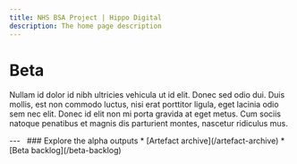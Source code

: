 ```yaml
---
title: NHS BSA Project | Hippo Digital
description: The home page description
---
```


# Beta

<p>Nullam id dolor id nibh ultricies vehicula ut id elit. Donec sed odio dui. Duis mollis, est non commodo luctus, nisi erat porttitor ligula, eget lacinia odio sem nec elit. Donec id elit non mi porta gravida at eget metus. Cum sociis natoque penatibus et magnis dis parturient montes, nascetur ridiculus mus.</p>

<GridRow>
    <GridColumn width={'full'}>
        ---
    </GridColumn>
</GridRow>
<GridRow>
    <GridColumn width={'1/2'}>
        &nbsp;
    </GridColumn>
    <GridColumn width={'1/2'}>
        <InsetText>
            ### Explore the alpha outputs
            * [Artefact archive](/artefact-archive)
            * [Beta backlog](/beta-backlog)
        </InsetText>
    </GridColumn>
</GridRow>